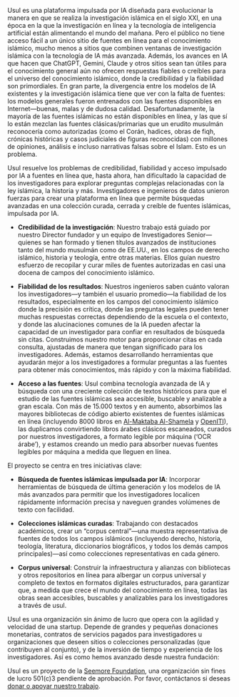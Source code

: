 Usul es una plataforma impulsada por IA diseñada para evolucionar la manera en que se realiza la investigación islámica en el siglo XXI, en una época en la que la investigación en línea y la tecnología de inteligencia artificial están alimentando el mundo del mañana. Pero el público no tiene acceso fácil a un único sitio de fuentes en línea para el conocimiento islámico, mucho menos a sitios que combinen ventanas de investigación islámica con la tecnología de IA más avanzada. Además, los avances en IA que hacen que ChatGPT, Gemini, Claude y otros sitios sean tan útiles para el conocimiento general aún no ofrecen respuestas fiables o creíbles para el universo del conocimiento islámico, donde la credibilidad y la fiabilidad son primordiales. En gran parte, la divergencia entre los modelos de IA existentes y la investigación islámica tiene que ver con la falta de fuentes: los modelos generales fueron entrenados con las fuentes disponibles en Internet—buenas, malas y de dudosa calidad. Desafortunadamente, la mayoría de las fuentes islámicas no están disponibles en línea, y las que sí lo están mezclan las fuentes clásicas/primarias que un erudito musulmán reconocería como autorizadas (como el Corán, hadices, obras de fiqh, crónicas históricas y casos judiciales de figuras reconocidas) con millones de opiniones, análisis e incluso narrativas falsas sobre el Islam. Esto es un problema.

Usul resuelve los problemas de credibilidad, fiabilidad y acceso impulsado por IA a fuentes en línea que, hasta ahora, han dificultado la capacidad de los investigadores para explorar preguntas complejas relacionadas con la ley islámica, la historia y más. Investigadores e ingenieros de datos unieron fuerzas para crear una plataforma en línea que permite búsquedas avanzadas en una colección curada, cerrada y creíble de fuentes islámicas, impulsada por IA.

- **Credibilidad de la investigación**: Nuestro trabajo está guiado por nuestro Director fundador y un equipo de Investigadores Senior—quienes se han formado y tienen títulos avanzados de instituciones tanto del mundo musulmán como de EE.UU., en los campos de derecho islámico, historia y teología, entre otras materias. Ellos guían nuestro esfuerzo de recopilar y curar miles de fuentes autorizadas en casi una docena de campos del conocimiento islámico.

- **Fiabilidad de los resultados**: Nuestros ingenieros saben cuánto valoran los investigadores—y también el usuario promedio—la fiabilidad de los resultados, especialmente en los campos del conocimiento islámico donde la precisión es crítica, donde las preguntas legales pueden tener muchas respuestas correctas dependiendo de la escuela o el contexto, y donde las alucinaciones comunes de la IA pueden afectar la capacidad de un investigador para confiar en resultados de búsqueda sin citas. Construimos nuestro motor para proporcionar citas en cada consulta, ajustadas de manera que tengan significado para los investigadores. Además, estamos desarrollando herramientas que ayudarán mejor a los investigadores a formular preguntas a las fuentes para obtener más conocimientos, más rápido y con la máxima fiabilidad.

- **Acceso a las fuentes**: Usul combina tecnología avanzada de IA y búsqueda con una creciente colección de textos históricos para que el estudio de las fuentes islámicas sea accesible, buscable y analizable a gran escala. Con más de 15.000 textos y en aumento, absorbimos las mayores bibliotecas de código abierto existentes de fuentes islámicas en línea (incluyendo 8000 libros en [Al-Maktaba Al-Shamela](https://shamela.ws/) y [OpenITI](https://openiti.org/)), las duplicamos convirtiendo libros árabes clásicos escaneados, curados por nuestros investigadores, a formato legible por máquina (‘OCR árabe’), y estamos creando un medio para absorber nuevas fuentes legibles por máquina a medida que lleguen en línea.

El proyecto se centra en tres iniciativas clave:

- **Búsqueda de fuentes islámicas impulsada por IA**: Incorporar herramientas de búsqueda de última generación y los modelos de IA más avanzados para permitir que los investigadores localicen rápidamente información precisa y naveguen grandes volúmenes de texto con facilidad.

- **Colecciones islámicas curadas**: Trabajando con destacados académicos, crear un “corpus central”—una muestra representativa de fuentes de todos los campos islámicos (incluyendo derecho, historia, teología, literatura, diccionarios biográficos, y todos los demás campos principales)—así como colecciones representativas en cada género.

- **Corpus universal**: Construir la infraestructura y alianzas con bibliotecas y otros repositorios en línea para albergar un corpus universal y completo de textos en formatos digitales estructurados, para garantizar que, a medida que crece el mundo del conocimiento en línea, todas las obras sean accesibles, buscables y analizables para los investigadores a través de usul.

Usul es una organización sin ánimo de lucro que opera con la agilidad y velocidad de una startup. Depende de grandes y pequeñas donaciones monetarias, contratos de servicios pagados para investigadores u organizaciones que deseen sitios o colecciones personalizadas (que contribuyen al conjunto), y de la inversión de tiempo y experiencia de los investigadores. Así es como hemos avanzado desde nuestra fundación:

Usul es un proyecto de la [Seemore Foundation](https://digitalseem.org), una organización sin fines de lucro 501(c)3 pendiente de aprobación. Por favor, contáctanos si deseas [donar o apoyar nuestro trabajo](/donate).

